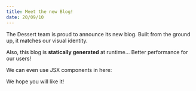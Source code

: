 ```yaml
---
title: Meet the new Blog!
date: 20/09/10
---
```


The Dessert team is proud to announce its new blog. Built from the ground
up, it matches our visual identity.

Also, this blog is **statically generated** at runtime... Better performance for
our users!

We can even use JSX components in here:

<SiteLogo size={3} />

We hope you will like it!
